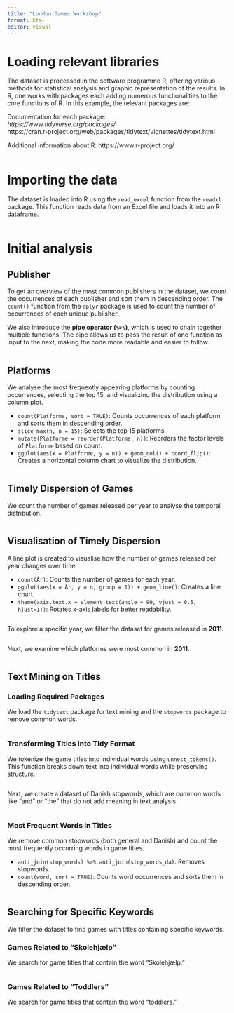 ```yaml
---
title: "London Games Workshop"
format: html
editor: visual
---
```


# Loading relevant libraries

The dataset is processed in the software programme R, offering various methods for statistical analysis and graphic representation of the results. In R, one works with packages each adding numerous functionalities to the core functions of R. In this example, the relevant packages are:

Documentation for each package: <br> *https://www.tidyverse.org/packages/* <br> https://cran.r-project.org/web/packages/tidytext/vignettes/tidytext.html <br>

Additional information about R: https://www.r-project.org/

```r


```

# Importing the data

The dataset is loaded into R using the `read_excel` function from the `readxl` package. This function reads data from an Excel file and loads it into an R dataframe.

```r


```

# Initial analysis

## Publisher

To get an overview of the most common publishers in the dataset, we count the occurrences of each publisher and sort them in descending order. The `count()` function from the `dplyr` package is used to count the number of occurrences of each unique publisher.

We also introduce the **pipe operator (`%>%`)**, which is used to chain together multiple functions. The pipe allows us to pass the result of one function as input to the next, making the code more readable and easier to follow.

```r


```

## Platforms

We analyse the most frequently appearing platforms by counting occurrences, selecting the top 15, and visualizing the distribution using a column plot.

-   `count(Platforme, sort = TRUE)`: Counts occurrences of each platform and sorts them in descending order.
-   `slice_max(n, n = 15)`: Selects the top 15 platforms.
-   `mutate(Platforme = reorder(Platforme, n))`: Reorders the factor levels of `Platforme` based on count.
-   `ggplot(aes(x = Platforme, y = n)) + geom_col() + coord_flip()`: Creates a horizontal column chart to visualize the distribution.

```r


```

## Timely Dispersion of Games

We count the number of games released per year to analyse the temporal distribution.

```r


```

## Visualisation of Timely Dispersion

A line plot is created to visualise how the number of games released per year changes over time.

-   `count(År)`: Counts the number of games for each year.
-   `ggplot(aes(x = År, y = n, group = 1)) + geom_line()`: Creates a line chart.
-   `theme(axis.text.x = element_text(angle = 90, vjust = 0.5, hjust=1))`: Rotates x-axis labels for better readability.

```r



```

To explore a specific year, we filter the dataset for games released in **2011**.

```r


```

Next, we examine which platforms were most common in **2011**.

```r


```

## Text Mining on Titles

### Loading Required Packages

We load the `tidytext` package for text mining and the `stopwords` package to remove common words.

```r


```

### Transforming Titles into Tidy Format

We tokenize the game titles into individual words using `unnest_tokens()`. This function breaks down text into individual words while preserving structure.

```r


```

Next, we create a dataset of Danish stopwords, which are common words like "and" or "the" that do not add meaning in text analysis.

```r


```

### Most Frequent Words in Titles

We remove common stopwords (both general and Danish) and count the most frequently occurring words in game titles.

-   `anti_join(stop_words) %>% anti_join(stop_words_da)`: Removes stopwords.
-   `count(word, sort = TRUE)`: Counts word occurrences and sorts them in descending order.

```r


```

## Searching for Specific Keywords

We filter the dataset to find games with titles containing specific keywords.

### Games Related to "Skolehjælp"

We search for game titles that contain the word "Skolehjælp."

```r


```

### Games Related to "Toddlers"

We search for game titles that contain the word "toddlers."

```r



```
